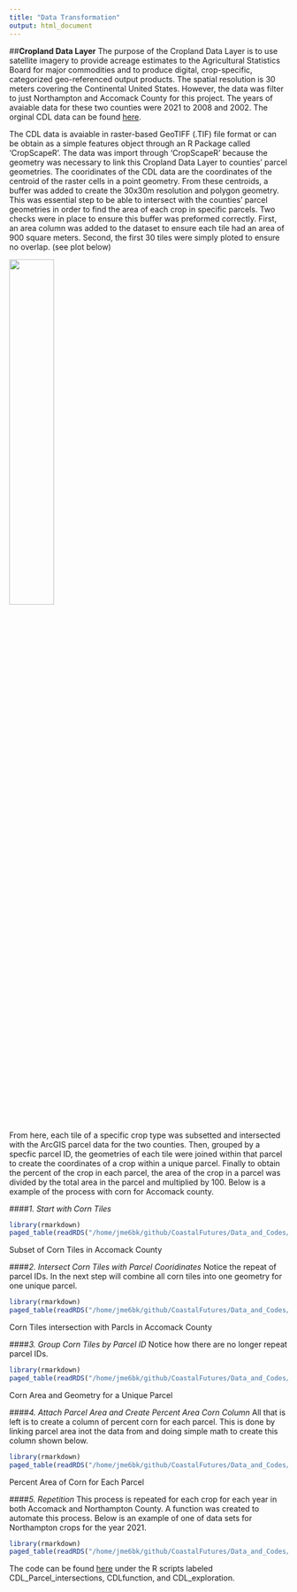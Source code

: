 ```yaml
---
title: "Data Transformation"
output: html_document
---
```

##**Cropland Data Layer**
The purpose of the Cropland Data Layer is to use satellite imagery to provide acreage estimates to the Agricultural Statistics Board for major commodities and to produce digital, crop-specific, categorized geo-referenced output products. The spatial resolution is 30 meters covering the Continental United States. However, the data was filter to just Northampton and Accomack County for this project. The years of avaiable data for these two counties were 2021 to 2008 and 2002. The orginal CDL data can be found [here](https://croplandcros.scinet.usda.gov). 

The CDL data is avaiable in raster-based GeoTIFF (.TIF) file format or can be obtain as a simple features object through an R Package called 'CropScapeR'. The data was import through 'CropScapeR' because the geometry was necessary to link this Cropland Data Layer to counties' parcel geometries. The cooridinates of the CDL data are the coordinates of the centroid of the raster cells in a point geometry. From these centroids, a buffer was added to create the 30x30m resolution and polygon geometry. This was essential step to be able to intersect with the counties' parcel geometries in order to find the area of each crop in specific parcels. Two checks were in place to ensure this buffer was preformed correctly. First, an area column was added to the dataset to ensure each tile had an area of 900 square meters. Second, the first 30 tiles were simply ploted to ensure no overlap. (see plot below)

![](www/CDLTilePlot.png){width=40%}</center>

From here, each tile of a specific crop type was subsetted and intersected with the ArcGIS parcel data for the two counties. Then, grouped by a specfic parcel ID, the geometries of each tile were joined within that parcel to create the coordinates of a crop within a unique parcel. Finally to obtain the percent of the crop in each parcel, the area of the crop in a parcel was divided by the total area in the parcel and multiplied by 100. Below is a example of the process with corn for Accomack county. 

####*1. Start with Corn Tiles*

```r
library(rmarkdown)
paged_table(readRDS("/home/jme6bk/github/CoastalFutures/Data_and_Codes/corn_accomack1.RDS"))

```
Subset of Corn Tiles in Accomack County



####*2. Intersect Corn Tiles with Parcel Cooridinates*
Notice the repeat of parcel IDs. In the next step will combine all corn tiles into one geometry for one unique parcel.

```r
library(rmarkdown)
paged_table(readRDS("/home/jme6bk/github/CoastalFutures/Data_and_Codes/corn_accomack2.RDS"))
```
Corn Tiles intersection with Parcls in Accomack County



####*3. Group Corn Tiles by Parcel ID*
Notice how there are no longer repeat parcel IDs. 

```r
library(rmarkdown)
paged_table(readRDS("/home/jme6bk/github/CoastalFutures/Data_and_Codes/merge_corn_accomack1.RDS"))

```
Corn Area and Geometry for a Unique Parcel



####*4. Attach Parcel Area and Create Percent Area Corn Column*
All that is left is to create a column of percent corn for each parcel. This is done by linking parcel area inot the data from and doing simple math to create this column shown below.

```r
library(rmarkdown)
paged_table(readRDS("/home/jme6bk/github/CoastalFutures/Data_and_Codes/merge_corn_accomack2.RDS"))

```
Percent Area of Corn for Each Parcel

####*5. Repetition*
This process is repeated for each crop for each year in both Accomack and Northampton County. A function was created to automate this process. Below is an example of one of data sets for Northampton crops for the year 2021. 

```r
library(rmarkdown)
paged_table(readRDS("/home/jme6bk/github/CoastalFutures/Data_and_Codes/Northampton2021.RDS"))
```

The code can be found [here](https://github.com/uva-bi-sdad/dspg22_coastal/tree/master/src/parcels) under the R scripts labeled CDL_Parcel_intersections, CDLfunction, and CDL_exploration. 